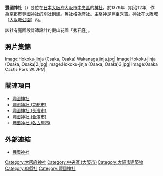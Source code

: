 {{日本神社
| name = 豐國神社
| img = File:Hokoku-jinja (Osaka, Osaka)1.jpg
| img_capt = 拜殿和本殿
| image_width = 250px
| nihongo = 豊國神社
| hiragana = ほうこくじんじゃ
| romaji = Hōkoku Jinja
| location = [[大阪府|大阪府]][[大阪市|大阪市]][[中央區_(大阪市)|中央區]]大阪城2-1
| god = [[太閤|太閤]][[豐臣秀吉|豐臣秀吉]]公<br/>[[右大臣|右大臣]][[豐臣秀賴|豐臣秀賴]]公<br/>[[豐臣秀長|豐臣秀長]]卿
| type = [[府社|府社]]
| struct = 
| open_year = [[明治|明治]]12年（1879年）
| cere_date = 8月18日（太閤祭）
|}}

'''豐國神社'''（{{lang|ja|ほうこくじんじゃ}}）是位在[[日本|日本]][[大阪府|大阪府]][[大阪市|大阪市]][[中央區_(大阪市)|中央區]]的[[神社|神社]]。於1879年（明治12年）作為[[京都市|京都市]][[豐國神社_(京都市)|豐國神社]]的別社創建。舊[[社格|社格]]為[[府社|府社]]。主祭神是[[豐臣秀吉|豐臣秀吉]]。神社在[[大阪城|大阪城]]（[[大阪城公園|大阪城公園]]）內。

該社有庭園設計師{{link-ja|重森三玲|重森三玲}}設計的假山花園「秀石庭」。

==照片集錦==
<gallery>
Image:Hokoku-jinja (Osaka, Osaka) Wakanaga jinja.jpg|
Image:Hokoku-jinja (Osaka, Osaka)2.jpg|
Image:Hokoku-jinja (Osaka, Osaka)3.jpg|
Image:Osaka Castle Park 30.JPG|
</gallery>

== 關連項目 ==
*[[豐國神社|豐國神社]]
*[[豐國神社_(京都市)|豐國神社 (京都市)]]
*[[豐國神社_(長濱市)|豐國神社 (長濱市)]]
*[[豐國神社_(金澤市)|豐國神社 (金澤市)]]
*[[豐國神社_(名古屋市)|豐國神社 (名古屋市)]]

== 外部連結 ==
{{commonscat|Hokoku-jinja (Osaka, Osaka)}}
* [https://web.archive.org/web/20101207063606/http://www.apsara.ne.jp/houkoku/ 豐國神社]

[[Category:大阪府神社|Category:大阪府神社]]
[[Category:中央區_(大阪市)|Category:中央區 (大阪市)]]
[[Category:大阪市建築物|Category:大阪市建築物]]
[[Category:府縣社|Category:府縣社]]
[[Category:豐國神社|Category:豐國神社]]
